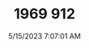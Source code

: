 ---
width: 6000
height: 4000
title: 1969 912
description: Yellow 1969 Porsche 912 Coupe 5-Speed shot in Austin, TX.
date: 5/15/2023 7:07:01 AM
cameraMake: Sony
cameraModel: ILCE-7M3
lens: 85mm F1.4 DG DN | Art 020
settingsfStop: f/1.4
settingsISO: ISO 125
settingsShutter: 1/5000
settingsFocalLength: 85 mm
---
